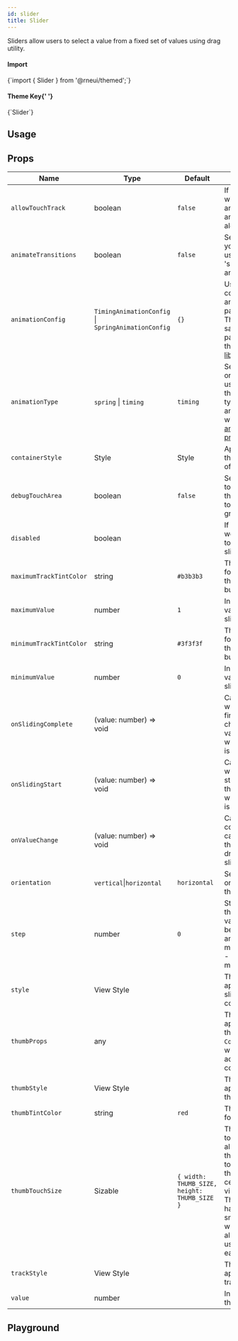 ---
id: slider
title: Slider
---


<IconsStyle />

Sliders allow users to select a value from a fixed set of values using drag utility.

<div class="row inline-flex-center">
  <div class="col col--3">
    <h4>Import</h4>
  </div>
  <div class="col col--9">
    <CodeBlock>{`import { Slider } from '@rneui/themed';`}</CodeBlock>
  </div>
  <div class="col col--3">
    <h4>
      Theme Key{' '}
      <a href="../customizing#using-themeprovider">
        <BiInfoCircle />
      </a>
    </h4>
  </div>
  <div class="col col--9">
    <CodeBlock>{`Slider`}</CodeBlock>
  </div>
</div>

## Usage

<Usage />

## Props

<div class='table-responsive'>

| Name                    | Type                                               | Default                                     | Description                                                                                                                                                                                                   |
| ----------------------- | -------------------------------------------------- | ------------------------------------------- | ------------------------------------------------------------------------------------------------------------------------------------------------------------------------------------------------------------- |
| `allowTouchTrack`       | boolean                                            | `false`                                     | If true, thumb will respond and jump to any touch along the track.                                                                                                                                            |
| `animateTransitions`    | boolean                                            | `false`                                     | Set to true if you want to use the default 'spring' animation.                                                                                                                                                |
| `animationConfig`       | `TimingAnimationConfig` \| `SpringAnimationConfig` | `{}`                                        | Used to configure the animation parameters. These are the same parameters in the [Animated library](https://reactnative.dev/docs/animations.html).                                                            |
| `animationType`         | `spring` \| `timing`                               | `timing`                                    | Set to 'spring' or 'timing' to use one of those two types of animations with the default [animation properties](https://reactnative.dev/docs/animations.html).                                                |
| `containerStyle`        | Style                                              | Style                                       | Apply style to the container of the slider.                                                                                                                                                                   |
| `debugTouchArea`        | boolean                                            | `false`                                     | Set this to true to visually see the thumb touch rect in green.                                                                                                                                               |
| `disabled`              | boolean                                            |                                             | If true the user won't be able to move the slider.                                                                                                                                                            |
| `maximumTrackTintColor` | string                                             | `#b3b3b3`                                   | The color used for the track to the right of the button.                                                                                                                                                      |
| `maximumValue`          | number                                             | `1`                                         | Initial maximum value of the slider.                                                                                                                                                                          |
| `minimumTrackTintColor` | string                                             | `#3f3f3f`                                   | The color used for the track to the left of the button.                                                                                                                                                       |
| `minimumValue`          | number                                             | `0`                                         | Initial minimum value of the slider.                                                                                                                                                                          |
| `onSlidingComplete`     | (value: number) => void                            |                                             | Callback called when the user finishes changing the value (e.g. when the slider is released).                                                                                                                 |
| `onSlidingStart`        | (value: number) => void                            |                                             | Callback called when the user starts changing the value (e.g. when the slider is pressed).                                                                                                                    |
| `onValueChange`         | (value: number) => void                            |                                             | Callback continuously called while the user is dragging the slider.                                                                                                                                           |
| `orientation`           | `vertical`\|`horizontal`                           | `horizontal`                                | Set the orientation of the slider.                                                                                                                                                                            |
| `step`                  | number                                             | `0`                                         | Step value of the slider. The value should be between 0 and maximumValue - minimumValue.                                                                                                                      |
| `style`                 | View Style                                         |                                             | The style applied to the slider container.                                                                                                                                                                    |
| `thumbProps`            | any                                                |                                             | The props applied to the thumb. Uses `Component`prop which can accept`Animated` components.                                                                                                                   |
| `thumbStyle`            | View Style                                         |                                             | The style applied to the thumb.                                                                                                                                                                               |
| `thumbTintColor`        | string                                             | `red`                                       | The color used for the thumb.                                                                                                                                                                                 |
| `thumbTouchSize`        | Sizable                                            | `{ width: THUMB_SIZE, height: THUMB_SIZE }` | The size of the touch area that allows moving the thumb. The touch area has the same center as the visible thumb. This allows to have a visually small thumb while still allowing the user to move it easily. |
| `trackStyle`            | View Style                                         |                                             | The style applied to the track.                                                                                                                                                                               |
| `value`                 | number                                             |                                             | Initial value of the slider.                                                                                                                                                                                  |

</div>

## Playground

<Play />

